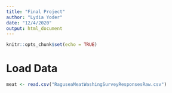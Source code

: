 ```yaml
---
title: "Final Project"
author: "Lydia Yoder"
date: "12/4/2020"
output: html_document
---
```


```r
knitr::opts_chunk$set(echo = TRUE)
```

# Load Data
```r
meat <- read.csv("RaguseaMeatWashingSurveyResponsesRaw.csv")

```


